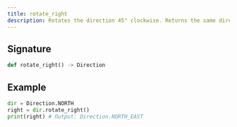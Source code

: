 ```yaml
---
title: rotate_right
description: Rotates the direction 45° clockwise. Returns the same direction if called on `CENTER`.
---
```


## Signature 

```py
def rotate_right() -> Direction
```

## Example

```py
dir = Direction.NORTH
right = dir.rotate_right()
print(right) # Output: Direction.NORTH_EAST
```
